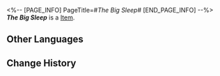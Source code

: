 <%-- [PAGE_INFO]
PageTitle=#''The Big Sleep''#
[END_PAGE_INFO] --%>
{{Item Infobox
|title       = ''The Big Sleep''
|id          = 210309
|image       = Item ''The Big Sleep''.png
|type        = 
|invCategory = Valuables
|rarity      = 3
|effect      =
A record that can be played on the Express' phonograph. It might be a chance acquisition or a gift from someone else. All sorts of memories surge up when the music plays &mdash; the smiles, encounters, touches, and the excitement of battle. Maybe that is why people still collect records even as society rapidly advances.
The current record contains the track "The Big Sleep."
|description =

''If the dreamscape is so beautiful, who would want to wake up?''
}}
'''''The Big Sleep''''' is a [[Item]].

==Other Languages==
{{Other Languages
|en   = ''The Big Sleep''
|zhs  = 《长眠不醒》
|zht  = 《長眠不醒》
|ja   = 『大いなる眠り』
|ko   = ≪빅 슬립≫
|es   = Sueño eterno
|fr   = ''The Big Sleep''
|ru   = The Big Sleep
|th   = "The Big Sleep"
|vi   = Giấc Ngủ Vĩnh Hằng
|de   = „Ewiger Schlaf“
|id   = "The Big Sleep"
|pt   = "The Big Sleep"
}}

==Change History==
{{Change History|2.0}}